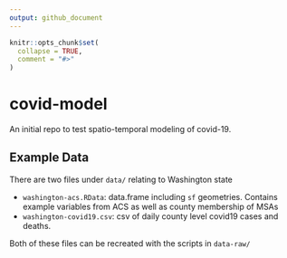 ```yaml
---
output: github_document
---
```


<!-- README.md is generated from README.Rmd. Please edit that file -->

```r
knitr::opts_chunk$set(
  collapse = TRUE,
  comment = "#>"
)
```
# covid-model

<!-- badges: start -->
<!-- badges: end -->

An initial repo to test spatio-temporal modeling of covid-19.


## Example Data
There are two files under `data/` relating to Washington state

- `washington-acs.RData`: data.frame including `sf` geometries. Contains example variables from ACS as well as county membership of MSAs
- `washington-covid19.csv`: csv of daily county level covid19 cases and deaths.

Both of these files can be recreated with the scripts in `data-raw/`